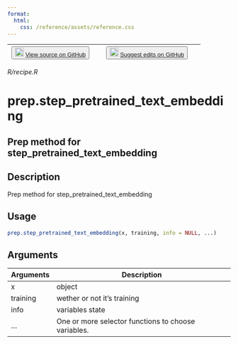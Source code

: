 ```yaml
---
format:
  html:
    css: /reference/assets/reference.css
---
```


| <button class="button"> ![](/reference/assets/GitHub-Mark-32px.png){width="20"} [View source on GitHub](https://github.com/rstudio/tfhub//blob/main/R/recipe.R) </button> | <button class="button"> ![](/reference/assets/GitHub-Mark-32px.png){width="20"} [Suggest edits on GitHub](https://github.com/rstudio/tfhub//edit/main/R/recipe.R) </button> |
|:------------------------------:|:--------------------------------------:|

*R/recipe.R*

# prep.step_pretrained_text_embedding

## Prep method for step_pretrained_text_embedding

## Description
Prep method for step_pretrained_text_embedding 


## Usage
```r
prep.step_pretrained_text_embedding(x, training, info = NULL, ...) 
```

## Arguments
|Arguments|Description|
|---|---|
| x | object |
| training | wether or not it's training |
| info | variables state |
| ... | One or more selector functions to choose variables. |







